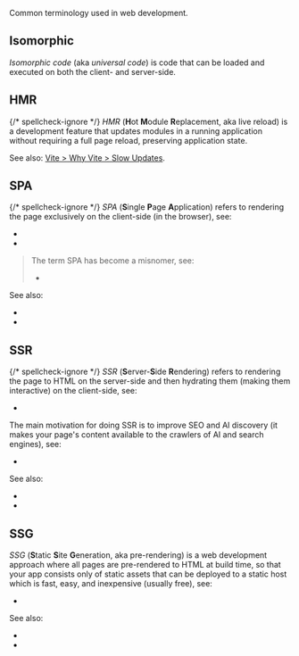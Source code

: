 
Common terminology used in web development.


## Isomorphic

*Isomorphic code* (aka *universal code*) is code that can be loaded and executed on both the client- and server-side.


## HMR

{/* spellcheck-ignore */}
*HMR* (**H**ot **M**odule **R**eplacement, aka live reload)
is a development feature that updates modules in a running application without requiring a full page reload, preserving application state.

See also: [Vite > Why Vite > Slow Updates](https://vite.dev/guide/why.html#slow-updates).


## SPA

{/* spellcheck-ignore */}
*SPA* (**S**ingle **P**age **A**pplication)
refers to rendering the page exclusively on the client-side (in the browser), see:
- <Link href="/what-is-SSR-and-SPA" />
- <Link href="/SSR-vs-SPA" />

> The term SPA has become a misnomer, see:
> - <Link href="/what-is-SSR-and-SPA#spa-is-a-misnomer" doNotInferSectionTitle />

See also:
- <Link href="#ssr" />
- <Link href="#ssg" />


## SSR

{/* spellcheck-ignore */}
*SSR* (**S**erver-**S**ide **R**endering)
refers to rendering the page to HTML on the server-side and then hydrating them (making them interactive) on the client-side, see:
- <Link href="/what-is-SSR-and-SPA" />

The main motivation for doing SSR is to improve SEO and AI discovery (it makes your page's content available to the crawlers of AI and search engines), see:
- <Link href="/SSR-vs-SPA" />

See also:
- <Link href="#spa" />
- <Link href="#ssg" />


## SSG

*SSG* (**S**tatic **S**ite **G**eneration, aka pre-rendering) is a web development approach where all pages are pre-rendered to HTML at build time, so that your app consists only of static assets that can be deployed to a static host which is fast, easy, and inexpensive (usually free), see:
- <Link href="/pre-rendering" />

See also:
- <Link href="#ssr" />
- <Link href="#spa" />
